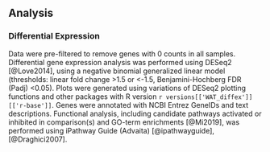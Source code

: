 ## Analysis

### Differential Expression

Data were pre-filtered to remove genes with 0 counts in all samples. Differential gene expression analysis was performed using DESeq2 [@Love2014], using a negative binomial generalized linear model (thresholds: linear fold change >1.5 or <-1.5, Benjamini-Hochberg FDR (Padj) <0.05). Plots were generated using variations of DESeq2 plotting functions and other packages with R version `r versions[['WAT_diffex']][['r-base']]`. Genes were annotated with NCBI Entrez GeneIDs and text descriptions. Functional analysis, including candidate pathways activated or inhibited in comparison(s) and GO-term enrichments [@Mi2019], was performed using iPathway Guide (Advaita) [@ipathwayguide], [@Draghici2007].
